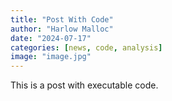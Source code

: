 ```yaml
---
title: "Post With Code"
author: "Harlow Malloc"
date: "2024-07-17"
categories: [news, code, analysis]
image: "image.jpg"
---
```


This is a post with executable code.
